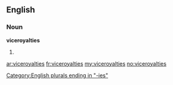 ==English==

===Noun===
'''viceroyalties'''

# {{plural of|[[viceroyalty]]}}

[[Category:English plurals ending in "-ies"]]

[[ar:viceroyalties]]
[[fr:viceroyalties]]
[[my:viceroyalties]]
[[no:viceroyalties]]